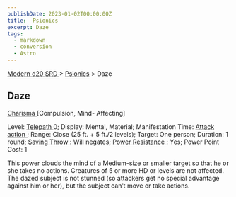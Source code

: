 ```yaml
---
publishDate: 2023-01-02T00:00:00Z
title:  Psionics
excerpt: Daze
tags:
  - markdown
  - conversion
  - Astro
---
```


[ Modern d20 SRD ](/#modernD20) > [ Psionics](modern-d20-srd-psionics-index) > Daze

##  Daze

[ Charisma ](modern-d20-srd-basics-ability-scores) [Compulsion, Mind- Affecting]

Level: [ Telepath ](modern-d20-srd-classes-advanced-telepath) 0; Display:
Mental, Material; Manifestation Time: [ Attack action ](modern-d20-srd-combat-attack-actions) ; Range: Close (25 ft. + 5 ft./2 levels); Target: One person;
Duration: 1 round; [ Saving Throw ](modern-d20-srd-basics-saving-throws) :
Will negates; [ Power Resistance ](modern-d20-srd-special-abilities-power-resistance) : Yes; Power Point Cost: 1

This power clouds the mind of a Medium-size or smaller target so that he or
she takes no actions. Creatures of 5 or more HD or levels are not affected.
The dazed subject is not stunned (so attackers get no special advantage
against him or her), but the subject can’t move or take actions.

